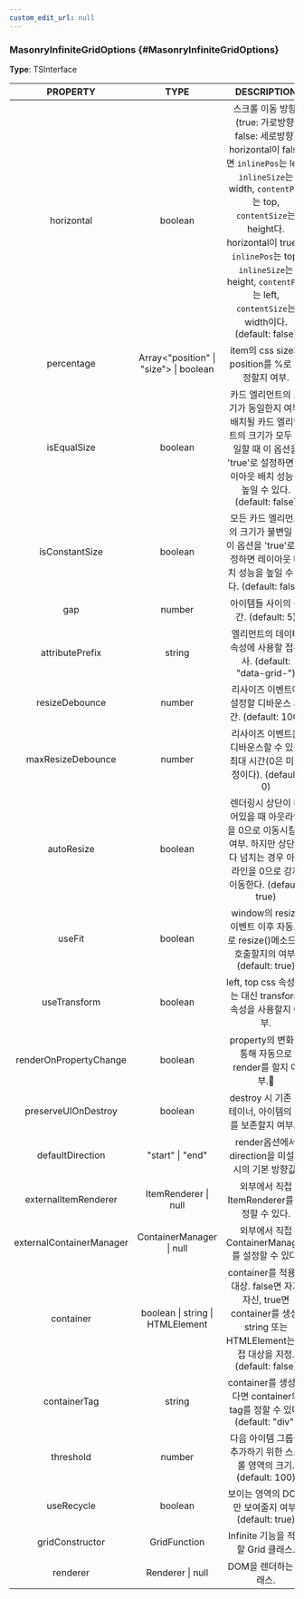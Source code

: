 ```yaml
---
custom_edit_url: null
---
```


### MasonryInfiniteGridOptions {#MasonryInfiniteGridOptions}

<div className="bulma-tags">

</div>

**Type**: TSInterface

|PROPERTY|TYPE|DESCRIPTION|
|:---:|:---:|:---:|
|horizontal|boolean|스크롤 이동 방향. (true: 가로방향, false: 세로방향) horizontal이 false 면 <code>inlinePos</code>는 left, <code>inlineSize</code>는 width, <code>contentPos</code>는 top, <code>contentSize</code>는 height다. horizontal이 true면 <code>inlinePos</code>는 top, <code>inlineSize</code>는 height, <code>contentPos</code>는 left, <code>contentSize</code>는 width이다. (default: false)|
|percentage|Array&lt;"position" \| "size"&gt; \| boolean|item의 css size와 position를 %로 설정할지 여부.|
|isEqualSize|boolean|카드 엘리먼트의 크기가 동일한지 여부. 배치될 카드 엘리먼트의 크기가 모두 동일할 때 이 옵션을 'true'로 설정하면 레이아웃 배치 성능을 높일 수 있다. (default: false)|
|isConstantSize|boolean|모든 카드 엘리먼트의 크기가 불변일 때 이 옵션을 'true'로 설정하면 레이아웃 배치 성능을 높일 수 있다. (default: false)|
|gap|number|아이템들 사이의 공간. (default: 5)|
|attributePrefix|string|엘리먼트의 데이타 속성에 사용할 접두사. (default: &quot;data-grid-&quot;)|
|resizeDebounce|number|리사이즈 이벤트에 설정할 디바운스 시간. (default: 100)|
|maxResizeDebounce|number|리사이즈 이벤트를 디바운스할 수 있는 최대 시간(0은 미설정이다). (default: 0)|
|autoResize|boolean|렌더링시 상단이 비어있을 때 아웃라인을 0으로 이동시킬지 여부. 하지만 상단보다 넘치는 경우 아웃라인을 0으로 강제 이동한다. (default: true)|
|useFit|boolean|window의 resize 이벤트 이후 자동으로 resize()메소드를 호출할지의 여부. (default: true)|
|useTransform|boolean|left, top css 속성 쓰는 대신 transform 속성을 사용할지 여부.|
|renderOnPropertyChange|boolean|property의 변화를 통해 자동으로 render를 할지 여부.|
|preserveUIOnDestroy|boolean|destroy 시 기존 컨테이너, 아이템의 UI를 보존할지 여부.|
|defaultDirection|"start" \| "end"|render옵션에서 direction을 미설정시의 기본 방향값.|
|externalItemRenderer|ItemRenderer \| null|외부에서 직접 ItemRenderer를 설정할 수 있다.|
|externalContainerManager|ContainerManager \| null|외부에서 직접 ContainerManager를 설정할 수 있다.|
|container|boolean \| string \| HTMLElement|container를 적용할 대상. false면 자기 자신, true면 container를 생성. string 또는 HTMLElement는 직접 대상을 지정. (default: false)|
|containerTag|string|container를 생성한다면 container의 tag를 정할 수 있다. (default: &quot;div&quot;)|
|threshold|number|다음 아이템 그룹을 추가하기 위한 스크롤 영역의 크기. (default: 100)|
|useRecycle|boolean|보이는 영역의 DOM만 보여줄지 여부. (default: true)|
|gridConstructor|GridFunction|Infinite 기능을 적용할 Grid 클래스.|
|renderer|Renderer \| null| DOM을 렌더하는 클래스. |

